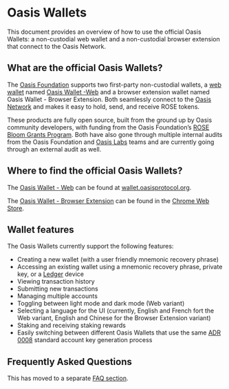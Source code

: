 
# Oasis Wallets

This document provides an overview of how to use the official Oasis Wallets: a
non-custodial web wallet and a non-custodial browser extension that connect to
the Oasis Network.

## **What are the official Oasis Wallets?**

The [Oasis Foundation](https://oasisprotocol.org) supports two first-party non-custodial wallets, a [web wallet](https://wallet.oasisprotocol.org) named [Oasis Wallet -Web](https://github.com/oasisprotocol/oasis-wallet-web/) and a browser extension wallet named Oasis Wallet - Browser Extension. Both seamlessly connect to the [Oasis Network](../../oasis-network/README.mdx) and makes it easy to hold, send, and receive ROSE tokens.

These products are fully open source, built from the ground up by Oasis community developers, with funding from the Oasis Foundation’s [ROSE Bloom Grants Program](https://github.com/oasisprotocol/community/discussions/13). Both have also gone through multiple internal audits from the Oasis Foundation and [Oasis Labs](https://oasislabs.com) teams and are currently going through an external audit as well.

## Where to find the official Oasis Wallets?

The [Oasis Wallet - Web](https://github.com/oasisprotocol/oasis-wallet-web/) can be found at [wallet.oasisprotocol.org](https://wallet.oasisprotocol.org).

The [Oasis Wallet - Browser Extension](https://github.com/oasisprotocol/oasis-wallet-ext) can be found in the [Chrome Web Store](https://chrome.google.com/webstore/detail/oasis-wallet/ppdadbejkmjnefldpcdjhnkpbjkikoip).

## **Wallet features**

The Oasis Wallets currently support the following features:

* Creating a new wallet (with a user friendly mnemonic recovery phrase)
* Accessing an existing wallet using a mnemonic recovery phrase, private key, or a [Ledger](https://www.ledger.com) device
* Viewing transaction history
* Submitting new transactions
* Managing multiple accounts
* Toggling between light mode and dark mode (Web variant)
* Selecting a language for the UI (currently, English and French fort the Web variant, English and Chinese for the Browser Extension variant)
* Staking and receiving staking rewards
* Easily switching between different Oasis Wallets that use the same [ADR 0008](/adrs/0008-standard-account-key-generation) standard account key generation process

## Frequently Asked Questions

This has moved to a separate [FAQ section](../faq.md).

<DocCardList items={useCurrentSidebarCategory().items} />
